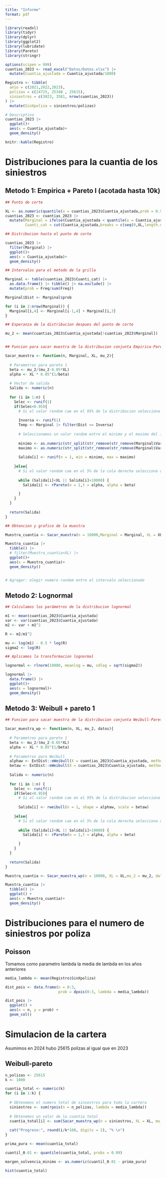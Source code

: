 ```yaml
---
title: "Informe"
format: pdf
---
```


```r
library(readxl)
library(tidyr)
library(dplyr)
library(ggplot2)
library(lubridate)
library(Pareto)
library(stringr)

options(scipen = 999)
cuantias_2023 <- read_excel("Datos/Datos.xlsx") |> 
  mutate(Cuantia_ajustada = Cuantia_ajustada/1000)

Registro <- tibble(
  anio = c(2021,2022,2023),
  polizas = c(24725, 25348 , 25615),
  siniestros = c(3023, 3581, nrow(cuantias_2023))
) |> 
  mutate(SinXpoliza = siniestros/polizas)


```

```r
# Descriptivo
cuantias_2023 |> 
  ggplot()+
  aes(x = Cuantia_ajustada)+
  geom_density()
```

```r
knitr::kable(Registro)

```

# Distribuciones para la cuantia de los siniestros

## Metodo 1: Empirica + Pareto I (acotada hasta 10k) 

```r
## Punto de corte

XL <- as.numeric(quantile(x = cuantias_2023$Cuantia_ajustada,prob = 0.95))
cuantias_2023 <- cuantias_2023 |> 
  mutate(Marginal = ifelse(Cuantia_ajustada < quantile(x = Cuantia_ajustada,prob = 0.95), T,F),
         Cuanti_cat = cut(Cuantia_ajustada,breaks = c(seq(0,XL,length.out = 50))))

## Distribucion hasta el punto de corte

cuantias_2023 |> 
  filter(Marginal) |> 
  ggplot()+
  aes(x = Cuantia_ajustada)+
  geom_density()

## Intervalos para el metodo de la grilla

Marginal <- table(cuantias_2023$Cuanti_cat) |> 
  as.data.frame() |> tibble() |> na.exclude() |> 
  mutate(prob = Freq/sum(Freq))

Marginal$Dist <- Marginal$prob

for (i in 2:nrow(Marginal)) {
  Marginal[i,4] <- Marginal[i-1,4] + Marginal[i,3]
}

## Esperanza de la distribucion despues del punto de corte

mu_2 <- mean(cuantias_2023$Cuantia_ajustada[!cuantias_2023$Marginal])


## Funcion para sacar muestra de la distribucion conjunta Empirica-Pareto

Sacar_muestra <- function(n, Marginal, XL, mu_2){
  
  # Parametros para pareto 1 
  beta <- mu_2/(mu_2-0.05*XL)
  alpha <- XL * 0.05^(1/beta)
  
  # Vector de salida
  Salida <- numeric(n)
  
  for (i in 1:n) {
    Selec <- runif(1)
    if(Selec<0.95){
      # Si el valor random cae en el 95% de la distribucion selecciona un valor de la distribucion empirica mediante el metodo de la grilla
      
      Inversa <- runif(1)
      Temp <- Marginal |> filter(Dist <= Inversa)
      
      # Seleccionamos un valor random entre el minimo y el maximo del intervalo
      
      minimo <- as.numeric(str_split(str_remove(str_remove(Marginal$Var1[nrow(Temp)], "]"), "[()]"),",")[[1]][1])
      maximo <- as.numeric(str_split(str_remove(str_remove(Marginal$Var1[nrow(Temp)], "]"), "[()]"),",")[[1]][2])
      
      Salida[i] <- runif(n = 1, min = minimo, max = maximo)
      
    }else{
      # Si el valor random cae en el 5% de la cola derecha selecciona un valor de la pareto 1
      
      while (Salida[i]<XL || Salida[i]>10000) {
        Salida[i] <- rPareto(n = 1,t = alpha, alpha = beta)

      }
    }
  }
  
  return(Salida)
}

## Obtencion y grafico de la muestra

Muestra_cuantia <- Sacar_muestra(n = 10000,Marginal = Marginal, XL = XL,mu_2 = mu_2)

Muestra_cuantia |> 
  tibble() |> 
  # filter(Muestra_cuantia<XL) |> 
  ggplot()+
  aes(x = Muestra_cuantia)+
  geom_density()  


# Agragar: elegir numero random entre el intervalo seleccionado

```

## Metodo 2: Lognormal

```r

## Calculamos los parámetros de la distribucion lognormal

m1 <- mean(cuantias_2023$Cuantia_ajustada)
var <- var(cuantias_2023$Cuantia_ajustada)
m2 <- var + m1^2

R <- m2/m1^2

mu <- log(m1) - 0.5 * log(R)
sigma2 <- log(R)

## Aplicamos la transformacion lognormal

lognormal <- rlnorm(10000, meanlog = mu, sdlog = sqrt(sigma2))

lognormal |> 
  data.frame() |> 
  ggplot()+
  aes(x = lognormal)+
  geom_density()


```

## Metodo 3: Weibull + pareto 1

```r
## Funcion para sacar muestra de la distribucion conjunta Weibull-Pareto

Sacar_muestra_wp <- function(n, XL, mu_2, datos){
  
  # Parametros para pareto 1
  beta <- mu_2/(mu_2-0.05*XL)
  alpha <- XL * 0.05^(1/beta)
  
  # Parametros para Weibull
  alphaw <- ExtDist::eWeibull(X = cuantias_2023$Cuantia_ajustada, method = "moments")$shape
  betaw <- ExtDist::eWeibull(X = cuantias_2023$Cuantia_ajustada, method = "moments")$scale
  
  Salida <- numeric(n)
  
  for (i in 1:n) {
    Selec <- runif(1)
    if(Selec<0.95){
      # Si el valor random cae en el 95% de la distribucion selecciona un valor de la weibull
      
      Salida[i] <- rweibull(n = 1, shape = alphaw, scale = betaw)
      
    }else{
      # Si el valor random cae en el 5% de la cola derecha selecciona un valor de la pareto 1
      
      while (Salida[i]<XL || Salida[i]>10000) {
        Salida[i] <- rPareto(n = 1,t = alpha, alpha = beta)

      }
    }
  }
  
  return(Salida)
}

Muestra_cuantia <- Sacar_muestra_wp(n = 10000, XL = XL,mu_2 = mu_2, datos = cuantias_2023$Cuantia_ajustada)

Muestra_cuantia |> 
  tibble() |> 
  ggplot() +
  aes(x = Muestra_cuantia)+
  geom_density()
```

# Distribuciones para el numero de siniestros por poliza

## Poisson

Tomamos como parametro lambda la media de lambda en los años anteriores

```r

media_lambda <- mean(Registro$SinXpoliza)

dist_pois <- data.frame(n = 0:3,
                        prob = dpois(0:3, lambda = media_lambda))

dist_pois |> 
  ggplot() + 
  aes(x = n, y = prob) +
  geom_col()

```

# Simulacion de la cartera

Asumimos en 2024 hubo 25615 polizas al igual que en 2023

## Weibull-pareto

```r
n_polizas <- 25615
k <- 1000

cuantia_total <- numeric(k)
for (i in 1:k) {
  
  # Obtenemos el numero total de siniestros para toda la cartera
  siniestros <- sum(rpois(n = n_polizas, lambda = media_lambda))
  
  # Obtenemos un valor de la cuantia total
  cuantia_total[i] <- sum(Sacar_muestra_wp(n = siniestros, XL = XL, mu_2 = mu_2, datos = cuantias_2023$Cuantia_ajustada))
  
  cat("Progreso:", round(i/k*100, digits = 2), "% \n")
}

prima_pura <- mean(cuantia_total)

cuantil_0.01 <- quantile(cuantia_total, probs = 0.99)

margen_solvencia_minimo <- as.numeric(cuantil_0.01 - prima_pura)

hist(cuantia_total)
```

